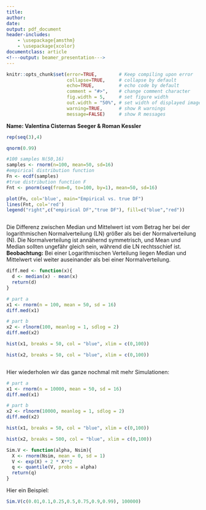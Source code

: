```yaml
---
title: 
author: 
date: 
output: pdf_document
header-includes: 
    - \usepackage{amsthm}
    - \usepackage{xcolor}
documentclass: article
<!---output: beamer_presentation--->
---
```






<!--- Below are global settings for knitr. You can override any of them by adding the changes to individual chunks --->

```r
knitr::opts_chunk$set(error=TRUE,        # Keep compiling upon error
                      collapse=TRUE,     # collapse by default
                      echo=TRUE,         # echo code by default
                      comment = "#>",    # change comment character
                      fig.width = 5,     # set figure width
                      out.width = "50%", # set width of displayed images
                      warning=TRUE,      # show R warnings
                      message=FALSE)     # show R messages
```


<!--- Solution Region --->
<style>
#solution {
  background-color: #8FBC8F;
  border-style: solid;
  border-color: blue;
  margin-left: 20px;
  margin-bottom: 15px;
  padding: 5px;
}
</style>



<!---**Wintersemester 2017 |Studiengang Data Science | Hochschule Darmstadt **--->




\theoremstyle{break}
\newtheorem{auf}{Aufgabe}

\newcommand{\R}{{\sffamily R} }

\begin{centering}
%\vspace{-2 cm}
\Huge
{\bf Übung 2}\\
\Large
Explorative Datenanalyse und Visualisierung\\
\normalsize
Wintersemester 2019\\
S. Döhler (FBMN, h\_da)\\
\end{centering}


\hrulefill

**Name: Valentina Cisternas Seeger & Roman Kessler**

\hrulefill


\setcounter{auf}{2}
\begin{auf}

Erzeugen Sie in \R die Folge:
{\ttfamily 1 2 3 1 2 3 1 2 3 1 2 3}
\newline
\newline
(Folgende \R-Befehle können hilfreich sein: {\ttfamily rep, seq})

\end{auf}


\paragraph{Lösung} <!---Hier Schreiben Sie--->

```r
rep(seq(3),4)
```
 

\paragraph{Anmerkungen/Korrektur} <!---Hier schreibt der Tutor--->

\textcolor{gray}{\hrulefill}


\begin{auf}
Compute using \R the 0.99 quantile of the standard normal distribution.
\end{auf}

\paragraph{Lösung} <!---Hier Schreiben Sie--->

```r
qnorm(0.99)
```
 

\paragraph{Anmerkungen/Korrektur} <!---Hier schreibt der Tutor--->
\textcolor{gray}{\hrulefill}


\begin{auf}
Simulate 100 observations from $N(50,16)$. Plot the empirical distribution function for this sample and overlay the true distribution function $F$.
\newline
\newline
(Folgender \R-Befehle kann hilfreich sein: {\ttfamily ecdf})
\end{auf}

\paragraph{Lösung} <!---Hier Schreiben Sie--->

```r
#100 samples N(50,16)
samples <- rnorm(n=100, mean=50, sd=16)
#empirical distribution function
Fn <- ecdf(samples)
#true distribution function F
Fnt <- pnorm(seq(from=0, to=100, by=1), mean=50, sd=16)

plot(Fn, col='blue', main="Empirical vs. true DF")
lines(Fnt, col='red')
legend("right",c("empirical DF","true DF"), fill=c("blue","red"))



```
 

\paragraph{Anmerkungen/Korrektur} <!---Hier schreibt der Tutor--->
\textcolor{gray}{\hrulefill}
\begin{auf}
Schreiben Sie eine \R-Funktion {\ttfamily diff.med}, die zu einem gegebenen Vektor $x$ die Differenz des median und des arithmetischen Mittels ausgibt.
\begin{enumerate}
	\item[(a)] Simulieren Sie 100 Beobachtungen von $N(50,16)$ und wenden Sie {\ttfamily diff.med} auf diesen Vektor an.
	\item[(b)] Simulieren Sie 100 Beobachtungen von $LN(1,2)$ (log-normal) und wenden Sie {\ttfamily diff.med} auf diesen Vektor an.
	\end{enumerate}
Vergleichen Sie die beiden Ergebnisse. Was würden Sie erwarten? Führen Sie ggf. mehr Simulationen durch und untersuchen Sie die Histogramme, die zu den Daten aus (a) und (b) gehören.
\\
(Folgende \R-Befehle können hilfreich sein: {\ttfamily mean, median, hist})
\end{auf}

\paragraph{Lösung} <!---Hier Schreiben Sie--->

Die Differenz zwischen Median und Mittelwert ist vom Betrag her bei der logarithmischen Normalverteilung (LN) größer als bei der Normalverteilung (N). Die Normalverteilung ist annähernd symmetrisch, und Mean und Median sollten ungefähr gleich sein, während die LN rechtsschief ist.
**Beobachtung:** Bei einer Logarithmischen Verteilung liegen Median und Mittelwert viel weiter auseinander als bei einer Normalverteilung.


```r
diff.med <- function(x){
  d <- median(x) - mean(x)
  return(d)  
}

# part a
x1 <- rnorm(n = 100, mean = 50, sd = 16)
diff.med(x1)

# part b
x2 <- rlnorm(100, meanlog = 1, sdlog = 2)
diff.med(x2)

hist(x1, breaks = 50, col = "blue", xlim = c(0,100))

hist(x2, breaks = 50, col = "blue", xlim = c(0,100))



```
Hier wiederholen wir das ganze nochmal mit mehr Simulationen:


```r
# part a
x1 <- rnorm(n = 10000, mean = 50, sd = 16)
diff.med(x1)

# part b
x2 <- rlnorm(10000, meanlog = 1, sdlog = 2)
diff.med(x2)

hist(x1, breaks = 50, col = "blue", xlim = c(0,100))

hist(x2, breaks = 500, col = "blue", xlim = c(0,100))
```
 

\paragraph{Anmerkungen/Korrektur} <!---Hier schreibt der Tutor--->

\textcolor{gray}{\hrulefill}


\begin{auf}
Ein Risiko $V$ hängt von einem anderen Risiko $X$ folgendermaßen ab:
\[
 V=e^X+2 X^2 \qquad \text{mit} \qquad X \sim N(0,1).
 \]
Schreiben Sie eine \R-Funktion {\ttfamily Sim.V}, die zu einem gegebenen Niveau $\alpha \in (0,1)$ und gegebener Anzahl $N_{Sim}$ von Simulationen von $V$ das $\alpha$-Quantil der Verteilung von $V$ schätzt.
\newline
\newline
(Folgende \R-Befehle können hilfreich sein: {\ttfamily quantile})
\end{auf}

\paragraph{Lösung} <!---Hier Schreiben Sie--->

```r
Sim.V <- function(alpha, Nsim){
  X <- rnorm(Nsim, mean = 0, sd = 1)
  V <- exp(X) + 2 * X**2
  q <- quantile(V, probs = alpha)
  return(q)  
}
```

Hier ein Beispiel:

```r
Sim.V(c(0.01,0.1,0.25,0.5,0.75,0.9,0.99), 100000)
```


\paragraph{Anmerkungen/Korrektur} <!---Hier schreibt der Tutor--->
